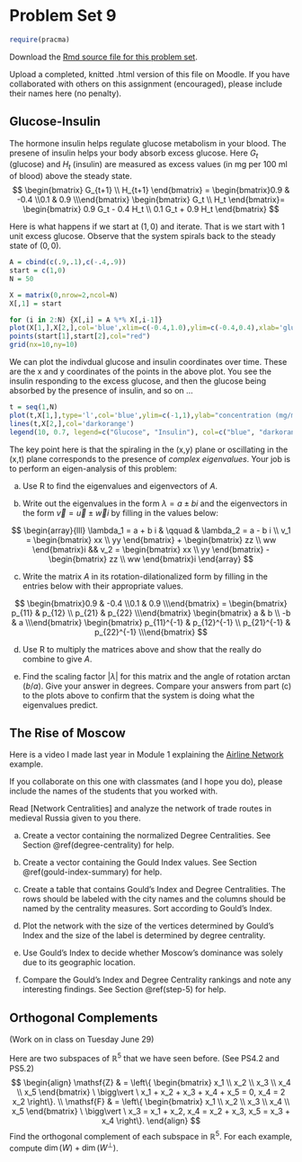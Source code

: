 
# Problem Set 9

```r
require(pracma)
```


Download the [Rmd source file  for this problem set](https://raw.githubusercontent.com/Tom-Halverson/math236_s21/main/PS8.Rmd).


Upload a completed, knitted .html version of this file on Moodle. If you have collaborated with others on this assignment (encouraged), please include their names here (no penalty).

## Glucose-Insulin

The hormone insulin helps regulate glucose metabolism in your blood. The presene of insulin helps your body absorb excess glucose. Here $G_t$ (glucose) and $H_t$ (insulin) are measured as excess values (in mg per 100 ml of blood) above the steady state. 
$$
\begin{bmatrix} G_{t+1} \\ H_{t+1} \end{bmatrix}
=
\begin{bmatrix}0.9 & -0.4 \\0.1 & 0.9 \\\end{bmatrix}
\begin{bmatrix} G_t \\ H_t \end{bmatrix}= 
\begin{bmatrix} 0.9 G_t - 0.4 H_t \\ 0.1 G_t + 0.9 H_t \end{bmatrix}
$$

Here is what happens if we start at $(1,0)$ and iterate. That is we start with 1 unit excess glucose. Observe that the system spirals back to the steady state of $(0,0)$.
```r
A = cbind(c(.9,.1),c(-.4,.9))
start = c(1,0)
N = 50

X = matrix(0,nrow=2,ncol=N)
X[,1] = start

for (i in 2:N) {X[,i] = A %*% X[,i-1]}
plot(X[1,],X[2,],col='blue',xlim=c(-0.4,1.0),ylim=c(-0.4,0.4),xlab='glucose',ylab='insulin',pch=20,cex=1)
points(start[1],start[2],col="red")
grid(nx=10,ny=10)
```


We can plot the indivdual glucose and insulin coordinates over time. These are the x and y coordinates of the points in the above plot. You see the insulin responding to the excess glucose, and then the glucose being absorbed by the presence of insulin, and so on ...

```r
t = seq(1,N)
plot(t,X[1,],type='l',col='blue',ylim=c(-1,1),ylab="concentration (mg/ml)",xlab="time(hours)",main="Glucose-Insulin Over Time")
lines(t,X[2,],col='darkorange')
legend(10, 0.7, legend=c("Glucose", "Insulin"), col=c("blue", "darkorange"), lty=1)
```

The key point here is that the spiraling in the (x,y) plane or oscillating in the (x,t) plane corresponds to the presence of *complex eigenvalues*.  Your job is to perform an eigen-analysis of this problem:

a. Use R to find the eigenvalues and eigenvectors of $A$.

b. Write out the eigenvalues in the form $\lambda = a \pm b i$ and the eigenvectors in the form $\vec{v} = \vec{u} \pm \vec{w} i$ by filling in the values below:

$$
\begin{array}{lll}
\lambda_1 = a +  b i & \qquad & \lambda_2 = a -  b i \\ 
v_1 = \begin{bmatrix} xx \\ yy \end{bmatrix} + \begin{bmatrix} zz \\ ww \end{bmatrix}i &&
v_2 = \begin{bmatrix} xx \\ yy \end{bmatrix} - \begin{bmatrix} zz \\ ww \end{bmatrix}i
\end{array}
$$

c. Write the matrix $A$ in its rotation-dilationalized form by filling in the entries below with their appropriate values.

$$
\begin{bmatrix}0.9 & -0.4 \\0.1 & 0.9 \\\end{bmatrix}
= 
\begin{bmatrix} p_{11} & p_{12} \\ p_{21} & p_{22} \\\end{bmatrix}
\begin{bmatrix} a & b \\ -b & a \\\end{bmatrix}
\begin{bmatrix} p_{11}^{-1} & p_{12}^{-1} \\ p_{21}^{-1} & p_{22}^{-1} \\\end{bmatrix}
$$

d. Use R to multiply the matrices above and show that the really do combine to give $A$.

e. Find the scaling factor $|\lambda|$ for this matrix and the angle of rotation $\arctan(b/a)$. Give your answer in degrees. Compare your answers from part (c) to the plots above to confirm that the system is doing what the eigenvalues predict.


## The Rise of Moscow

Here is a video I made last year in Module 1 explaining the [Airline Network](https://macalester.voicethread.com/myvoice/thread/18172399) example.

If you collaborate on this one with classmates (and I hope you do), please include the names of the students that you worked with.

Read [Network Centralities] and analyze the network of trade routes in medieval Russia given to you there.

a. Create a vector containing the normalized Degree Centralities. See Section \@ref(degree-centrality) for help.

a. Create a vector containing the Gould Index values. See Section \@ref(gould-index-summary) for help.

a. Create a table that contains Gould's Index and Degree Centralities. The rows should be labeled with the city names and the columns should be named by the centrality measures. Sort according to Gould's Index.

a. Plot the network with the size of the vertices determined by Gould's Index and the size of the label is determined by degree centrality.

a. Use Gould's Index to decide whether Moscow's dominance was solely due to its geographic location.

a. Compare the Gould's Index and Degree Centrality rankings and note any interesting findings. See Section \@ref(step-5) for help.

## Orthogonal Complements

(Work on in class on Tuesday June 29)

Here are two subspaces of $\mathbb{R}^5$ that we have seen before. (See PS4.2 and PS5.2)
$$
\begin{align}
\mathsf{Z} & = \left\{ \begin{bmatrix} x_1 \\ x_2 \\ x_3 \\ x_4 \\ x_5 \end{bmatrix} \ \bigg\vert \ x_1 + x_2 + x_3 + x_4 + x_5 = 0,  x_4 = 2 x_2 \right\}.
\\
\mathsf{F} & = \left\{ \begin{bmatrix} x_1 \\ x_2 \\ x_3 \\ x_4 \\ x_5 \end{bmatrix} \ \bigg\vert \  x_3 =  x_1 + x_2, x_4 = x_2 + x_3, x_5 = x_3 + x_4 \right\}.
\end{align}
$$
Find the orthogonal complement of each subspace in $\mathbb{R}^5$. For each example, compute $\dim(W) + \dim(W^\perp)$.